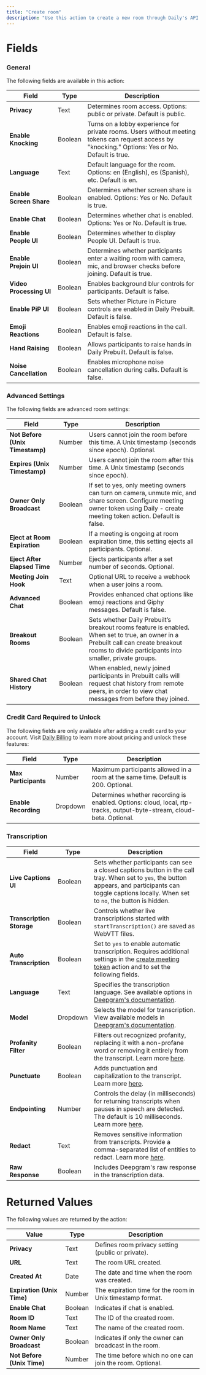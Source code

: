 ```yaml
---
title: "Create room"
description: "Use this action to create a new room through Daily's API. Learn more about this API call at [Daily API Reference](https://docs.daily.co/reference#create-room)."
---
```




# Fields

### General

The following fields are available in this action:

| **Field**               | **Type** | **Description**                                                                                                                                    |
| ----------------------- | -------- | -------------------------------------------------------------------------------------------------------------------------------------------------- |
| **Privacy**             | Text     | Determines room access. Options: public or private. Default is public.                                                                             |
| **Enable Knocking**     | Boolean  | Turns on a lobby experience for private rooms. Users without meeting tokens can request access by "knocking." Options: Yes or No. Default is true. |
| **Language**            | Text     | Default language for the room. Options: en (English), es (Spanish), etc. Default is en.                                                            |
| **Enable Screen Share** | Boolean  | Determines whether screen share is enabled. Options: Yes or No. Default is true.                                                                   |
| **Enable Chat**         | Boolean  | Determines whether chat is enabled. Options: Yes or No. Default is true.                                                                           |
| **Enable People UI**    | Boolean  | Determines whether to display People UI. Default is true.                                                                                          |
| **Enable Prejoin UI**   | Boolean  | Determines whether participants enter a waiting room with camera, mic, and browser checks before joining. Default is true.                         |
| **Video Processing UI** | Boolean  | Enables background blur controls for participants. Default is false.                                                                               |
| **Enable PiP UI**       | Boolean  | Sets whether Picture in Picture controls are enabled in Daily Prebuilt. Default is false.                                                          |
| **Emoji Reactions**     | Boolean  | Enables emoji reactions in the call. Default is false.                                                                                             |
| **Hand Raising**        | Boolean  | Allows participants to raise hands in Daily Prebuilt. Default is false.                                                                            |
| **Noise Cancellation**  | Boolean  | Enables microphone noise cancellation during calls. Default is false.                                                                              |

### Advanced Settings

The following fields are advanced room settings:

| **Field**                       | **Type** | **Description**                                                                                                                                                                               |
| ------------------------------- | -------- | --------------------------------------------------------------------------------------------------------------------------------------------------------------------------------------------- |
| **Not Before (Unix Timestamp)** | Number   | Users cannot join the room before this time. A Unix timestamp (seconds since epoch). Optional.                                                                                                |
| **Expires (Unix Timestamp)**    | Number   | Users cannot join the room after this time. A Unix timestamp (seconds since epoch).                                                                                                           |
| **Owner Only Broadcast**        | Boolean  | If set to yes, only meeting owners can turn on camera, unmute mic, and share screen. Configure meeting owner token using Daily - create meeting token action. Default is false.               |
| **Eject at Room Expiration**    | Boolean  | If a meeting is ongoing at room expiration time, this setting ejects all participants. Optional.                                                                                              |
| **Eject After Elapsed Time**    | Number   | Ejects participants after a set number of seconds. Optional.                                                                                                                                  |
| **Meeting Join Hook**           | Text     | Optional URL to receive a webhook when a user joins a room.                                                                                                                                   |
| **Advanced Chat**               | Boolean  | Provides enhanced chat options like emoji reactions and Giphy messages. Default is false.                                                                                                     |
| **Breakout Rooms**              | Boolean  | Sets whether Daily Prebuilt’s breakout rooms feature is enabled. When set to true, an owner in a Prebuilt call can create breakout rooms to divide participants into smaller, private groups. |
| **Shared Chat History**         | Boolean  | When enabled, newly joined participants in Prebuilt calls will request chat history from remote peers, in order to view chat messages from before they joined.                                |

### Credit Card Required to Unlock

The following fields are only available after adding a credit card to your account. Visit [Daily Billing](https://dashboard.daily.co/billing) to learn more about pricing and unlock these features:

| **Field**            | **Type** | **Description**                                                                                                       |
| -------------------- | -------- | --------------------------------------------------------------------------------------------------------------------- |
| **Max Participants** | Number   | Maximum participants allowed in a room at the same time. Default is 200. Optional.                                    |
| **Enable Recording** | Dropdown | Determines whether recording is enabled. Options: cloud, local, rtp-tracks, output-byte-stream, cloud-beta. Optional. |

### Transcription

<dailyPlusFlag feature="feature" />

| **Field**                 | **Type** | **Description**                                                                                                                                                                                                               |
| ------------------------- | -------- | ----------------------------------------------------------------------------------------------------------------------------------------------------------------------------------------------------------------------------- |
| **Live Captions UI**      | Boolean  | Sets whether participants can see a closed captions button in the call tray. When set to `yes`, the button appears, and participants can toggle captions locally. When set to `no`, the button is hidden.                     |
| **Transcription Storage** | Boolean  | Controls whether live transcriptions started with `startTranscription()` are saved as WebVTT files.                                                                                                                           |
| **Auto Transcription**    | Boolean  | Set to `yes` to enable automatic transcription. Requires additional settings in the [create meeting token](/bubble/daily/plugin-reference/actions/create-meeting-token#Transcription) action and to set the following fields. |
| **Language**              | Text     | Specifies the transcription language. See available options in [Deepgram's documentation](https://developers.deepgram.com/docs/models-languages-overview).                                                                    |
| **Model**                 | Dropdown | Selects the model for transcription. View available models in [Deepgram's documentation](https://developers.deepgram.com/docs/model).                                                                                         |
| **Profanity Filter**      | Boolean  | Filters out recognized profanity, replacing it with a non-profane word or removing it entirely from the transcript. Learn more [here](https://developers.deepgram.com/docs/profanity-filter).                                 |
| **Punctuate**             | Boolean  | Adds punctuation and capitalization to the transcript. Learn more [here](https://developers.deepgram.com/docs/punctuation).                                                                                                   |
| **Endpointing**           | Number   | Controls the delay (in milliseconds) for returning transcripts when pauses in speech are detected. The default is 10 milliseconds. Learn more [here](https://developers.deepgram.com/docs/endpointing).                       |
| **Redact**                | Text     | Removes sensitive information from transcripts. Provide a comma-separated list of entities to redact. Learn more [here](https://developers.deepgram.com/docs/redaction).                                                      |
| **Raw Response**          | Boolean  | Includes Deepgram's raw response in the transcription data.                                                                                                                                                                   |

# Returned Values

The following values are returned by the action:

| **Value**                  | **Type** | **Description**                                            |
| -------------------------- | -------- | ---------------------------------------------------------- |
| **Privacy**                | Text     | Defines room privacy setting (public or private).          |
| **URL**                    | Text     | The room URL created.                                      |
| **Created At**             | Date     | The date and time when the room was created.               |
| **Expiration (Unix Time)** | Number   | The expiration time for the room in Unix timestamp format. |
| **Enable Chat**            | Boolean  | Indicates if chat is enabled.                              |
| **Room ID**                | Text     | The ID of the created room.                                |
| **Room Name**              | Text     | The name of the created room.                              |
| **Owner Only Broadcast**   | Boolean  | Indicates if only the owner can broadcast in the room.     |
| **Not Before (Unix Time)** | Number   | The time before which no one can join the room. Optional.  |

<dailyBubbleFooter />
